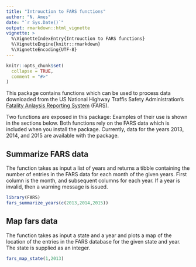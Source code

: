 ```yaml
---
title: "Introuction to FARS functions"
author: "N. Ames"
date: "`r Sys.Date()`"
output: rmarkdown::html_vignette
vignette: >
  %\VignetteIndexEntry{Introuction to FARS functions}
  %\VignetteEngine{knitr::rmarkdown}
  %\VignetteEncoding{UTF-8}
---
```


```r
knitr::opts_chunk$set(
  collapse = TRUE,
  comment = "#>"
)
```

This package contains functions which can be used to process data downloaded from the US National Highway Traffis Safety
Administration's [Fatality Anlaysis Reporting System](https://www.nhtsa.gov/research-data/fatality-analysis-reporting-system-fars)
(FARS).

Two functions are exposed in this package:
\itemize{
   \item \code{fars_summarize_years()}
   \item \code{fars_map_state()}
}
Examples of their use is shown in the sections below. Both functions rely on the FARS data which is included
when you install the package. Currently, data for the years 2013, 2014, and 2015 are available with the package.

## Summarize FARS data

The \code{fars_summarize_years()} function takes as input a list of years and returns a tibble containing the
number of entries in the FARS data for each month of the given years. First column
is the month, and subsequent columns for each year. If a year is invalid, then a warning message is issued.

```r
library(FARS)
fars_summarize_years(c(2013,2014,2015))
```

## Map fars data

The \code{fars_map_state()} function takes as input a state and a year and plots a map of
the location of the entries in the FARS database for the given state and year. The state is supplied as
an integer.

```r
fars_map_state(1,2013)
```

